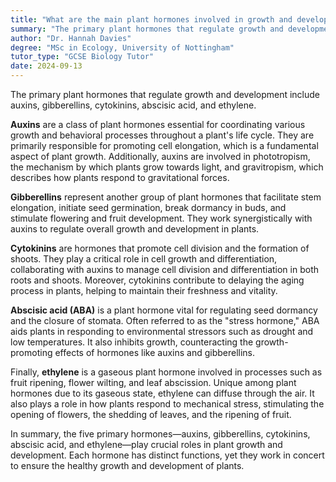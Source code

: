```yaml
---
title: "What are the main plant hormones involved in growth and development?"
summary: "The primary plant hormones that regulate growth and development are auxins, gibberellins, cytokinins, abscisic acid, and ethylene."
author: "Dr. Hannah Davies"
degree: "MSc in Ecology, University of Nottingham"
tutor_type: "GCSE Biology Tutor"
date: 2024-09-13
---
```


The primary plant hormones that regulate growth and development include auxins, gibberellins, cytokinins, abscisic acid, and ethylene.

**Auxins** are a class of plant hormones essential for coordinating various growth and behavioral processes throughout a plant's life cycle. They are primarily responsible for promoting cell elongation, which is a fundamental aspect of plant growth. Additionally, auxins are involved in phototropism, the mechanism by which plants grow towards light, and gravitropism, which describes how plants respond to gravitational forces.

**Gibberellins** represent another group of plant hormones that facilitate stem elongation, initiate seed germination, break dormancy in buds, and stimulate flowering and fruit development. They work synergistically with auxins to regulate overall growth and development in plants.

**Cytokinins** are hormones that promote cell division and the formation of shoots. They play a critical role in cell growth and differentiation, collaborating with auxins to manage cell division and differentiation in both roots and shoots. Moreover, cytokinins contribute to delaying the aging process in plants, helping to maintain their freshness and vitality.

**Abscisic acid (ABA)** is a plant hormone vital for regulating seed dormancy and the closure of stomata. Often referred to as the "stress hormone," ABA aids plants in responding to environmental stressors such as drought and low temperatures. It also inhibits growth, counteracting the growth-promoting effects of hormones like auxins and gibberellins.

Finally, **ethylene** is a gaseous plant hormone involved in processes such as fruit ripening, flower wilting, and leaf abscission. Unique among plant hormones due to its gaseous state, ethylene can diffuse through the air. It also plays a role in how plants respond to mechanical stress, stimulating the opening of flowers, the shedding of leaves, and the ripening of fruit.

In summary, the five primary hormones—auxins, gibberellins, cytokinins, abscisic acid, and ethylene—play crucial roles in plant growth and development. Each hormone has distinct functions, yet they work in concert to ensure the healthy growth and development of plants.
    